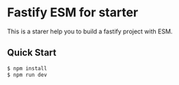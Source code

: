 # Fastify ESM for starter

This is a starer help you to build a fastify project with ESM.

## Quick Start

```bash
$ npm install
$ npm run dev
```
